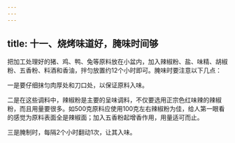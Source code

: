 ```yaml
---
---
---
```

title: 十一、烧烤味道好，腌味时间够
---






把加工处理好的猪、鸡、鸭、兔等原料放在小盆内，加入辣椒粉、盐、味精、胡椒粉、五香粉、料酒和香油，拌匀放置约12个小时即可。腌味时要注意以下几点：

一是要仔细抹匀肉厚处和刀口处，以保证原料入味。

二是在这些调料中，辣椒粉是主要的呈味调料，不仅要选用正宗色红味辣的辣椒粉，而且用量要很多。如500克原料应使用100克左右辣椒粉为佳，给人第一眼看的感觉为原料表面全是辣椒面；加入五香粉起增香作用，用量适可而止。

三是腌制时，每隔2个小时翻动1次，让其入味。